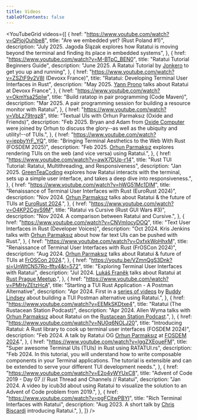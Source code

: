 ```yaml
---
title: Videos
tableOfContents: false
---
```



<YouTubeGrid
  videos={[
    {
      href: "https://www.youtube.com/watch?v=QPjojOuhbe8",
      title: "Are we embedded yet? (Rust Poland #1)",
      description:
        "July 2025. Jagoda Ślązak explores how Ratatui is moving beyond the terminal and finding its place in embedded systems",
    },
    {
      href: "https://www.youtube.com/watch?v=M-BTpC_BEN0",
      title: "Ratatui Tutorial Beginners Guide",
      description:
        "June 2025. A Ratatui Tutorial by [Jonkero](https://www.youtube.com/@Jonkero) to get you up and running",
    },
    {
      href: "https://www.youtube.com/watch?v=ZSZtF9y2V8I (Devoxx France)",
      title: "Ratatui: Developing Terminal User Interfaces in Rust",
      description:
        "May 2025. [Yann Prono](https://mcdostone.github.io/) talks about Ratatui at Devoxx France",
    },
    {
      href: "https://www.youtube.com/watch?v=OkmYsa25pIw",
      title: "Build ratatop in pair programming (Code Maven)",
      description:
        "Mar 2025. A pair programming session for building a resource monitor with Ratatui",
    },
    {
      href: "https://www.youtube.com/watch?v=VbLz79trgz8",
      title: "Textual UIs with Orhun Parmaksız (Oxide and Friends)",
      description:
        "Feb 2025. Bryan and Adam from [Oxide Computer](https://oxide.computer) were joined by Orhun to discuss the glory--as well as the ubiquity and utility!--of TUIs.",
    },
    {
      href: "https://www.youtube.com/watch?v=iepbyYrF_YQ",
      title: "Bringing Terminal Aesthetics to the Web With Rust (FOSDEM 2025)",
      description:
        "Feb 2025. [Orhun Parmaksız](https://orhun.dev/) explores rendering TUIs on the web (and vice versa) using Ratatui.",
    },
    {
      href: "https://www.youtube.com/watch?v=awX7DUp-r14",
      title: "Rust TUI Tutorial: Ratatui, Multithreading, and Responsiveness",
      description:
        "Jan 2025. [GreenTeaCoding](https://www.youtube.com/@GreenTeaCoding) explores how Ratatui interacts with the terminal, sets up a simple user interface, and takes a deep dive into responsiveness.",
    },
    {
      href: "https://www.youtube.com/watch?v=hWG51Mc1DlM",
      title: "Renaissance of Terminal User Interfaces with Rust (EuroRust 2024)",
      description:
        "Nov 2024. [Orhun Parmaksız](https://orhun.dev/) talks about Ratatui & the future of TUIs at [EuroRust 2024](https://eurorust.eu/).",
    },
    {
      href: "https://www.youtube.com/watch?v=O4KP2CgvS9M",
      title: "Ratatui vs Cursive (Rust GUI Wars #3)",
      description: "Nov 2024. A comparison between Ratatui and Cursive.",
    },
    {
      href: "https://www.youtube.com/watch?v=CNVmIocyDOQ",
      title: "Text User Interfaces in Rust (Developer Voices)",
      description:
        "Oct 2024. Kris Jenkins talks with [Orhun Parmaksız](https://orhun.dev/) about how far text UIs can be pushed with Rust.",
    },
    {
      href: "https://www.youtube.com/watch?v=OxfxkWoHhxM",
      title: "Renaissance of Terminal User Interfaces with Rust (FrOSCon 2024)",
      description:
        "Aug 2024. [Orhun Parmaksız](https://orhun.dev/) talks about Ratatui & future of TUIs at [FrOSCon 2024](https://froscon.org).",
    },
    {
      href: "https://youtu.be/VZmnQgS3Dnk?si=UnWtCN57Ro-ffty4&t=572",
      title: "Exploring Terminal User Interfaces with Ratatui",
      description:
        "Jul 2024. [Lukáš Franěk](https://github.com/Chleba) talks about Ratatui at [Rust Prague Meetup](https://www.meetup.com/rust-prague/events/301227195/).",
    },
    {
      href: "https://www.youtube.com/watch?v=PMHyZEtzHcA",
      title: "Starting a TUI Rust Application - A Postman Alternative",
      description:
        "Apr 2024. First in a [series of videos](https://www.youtube.com/playlist?list=PLCvGrHQuisobOFUc9za_Q_Z227QHk1oL1) by [Buddy Lindsey](https://twitter.com/BuddyLindsey) about building a TUI Postman alternative using Ratatui.",
    },
    {
      href: "https://www.youtube.com/watch?v=EEMkSKDtxe4",
      title: "Ratatui (The Rustacean Station Podcast)",
      description:
        "Apr 2024. Allen Wyma talks with [Orhun Parmaksız](https://orhun.dev/) about Ratatui on the [Rustacean Station Podcast](https://rustacean-station.org/).",
    },
    {
      href: "https://www.youtube.com/watch?v=NU0q6NOLJ20",
      title:
        "Introducing Ratatui: A Rust library to cook up terminal user interfaces (FOSDEM 2024)",
      description:
        "Feb 2024. A talk by Ratatui OG [Orhun Parmaksız](https://orhun.dev/) at [FOSDEM 2024](https://fosdem.org/2024/).",
    },
    {
      href: "https://www.youtube.com/watch?v=lggZXEoueFM",
      title: "Super awesome Terminal UIs (TUIs) in Rust using RATATUI.rs",
      description:
        "Feb 2024. In this tutorial, you will understand how to write composable components in your Terminal applications. The tutorial is extensible and can be extended to serve your different TUI development needs.",
    },
    {
      href: "https://www.youtube.com/watch?v=E2o4yWYUxC8",
      title: "Advent of Code 2019 - Day 07 // Rust Thread and Channels // Ratatui",
      description:
        "Jan 2024. A video by icub3d about using Ratatui to visualize the solution to an Advent of Code problem from 2019.",
    },
    {
      href: "https://www.youtube.com/watch?v=pgFCjtwPBYI",
      title: "Rich Terminal Interfaces with Ratatui",
      description:
        "Aug 2023. A short talk by [Chris Biscardi](https://www.christopherbiscardi.com/) introducing Ratatui.",
    },
  ]}
/>
